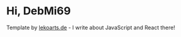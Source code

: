 # Hi, DebMi69

Template by [lekoarts.de](https://www.lekoarts.de?utm_source=cara&utm_medium=Starter) - I write about JavaScript and React there!
